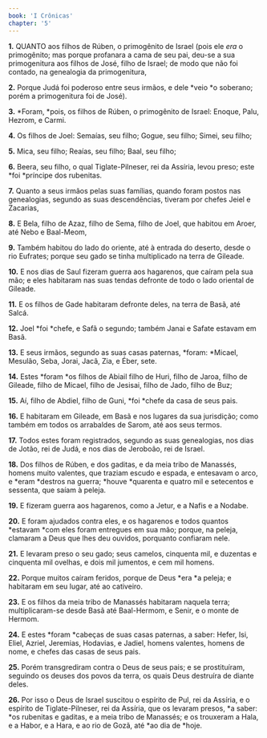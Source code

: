 ```yaml
---
book: 'I Crônicas'
chapter: '5'
---
```


**1.** QUANTO aos filhos de Rúben, o primogênito de Israel (pois ele *era* o primogênito; mas porque profanara a cama de seu pai, deu-se a sua primogenitura aos filhos de José, filho de Israel; de modo que não foi contado, na genealogia da primogenitura,

**2.** Porque Judá foi poderoso entre seus irmãos, e dele *veio *o soberano; porém a primogenitura foi de José).

**3.** *Foram, *pois, os filhos de Rúben, o primogênito de Israel: Enoque, Palu, Hezrom, e Carmi.

**4.** Os filhos de Joel: Semaías, seu filho; Gogue, seu filho; Simei, seu filho;

**5.** Mica, seu filho; Reaías, seu filho; Baal, seu filho;

**6.** Beera, seu filho, o qual Tiglate-Pilneser, rei da Assíria, levou preso; este *foi *príncipe dos rubenitas.

**7.** Quanto a seus irmãos pelas suas famílias, quando foram postos nas genealogias, segundo as suas descendências, tiveram por chefes Jeiel e Zacarias,

**8.** E Bela, filho de Azaz, filho de Sema, filho de Joel, que habitou em Aroer, até Nebo e Baal-Meom,

**9.** Também habitou do lado do oriente, até à entrada do deserto, desde o rio Eufrates; porque seu gado se tinha multiplicado na terra de Gileade.

**10.** E nos dias de Saul fizeram guerra aos hagarenos, que caíram pela sua mão; e eles habitaram nas suas tendas defronte de todo o lado oriental de Gileade.

**11.** E os filhos de Gade habitaram defronte deles, na terra de Basã, até Salcá.

**12.** Joel *foi *chefe, e Safã o segundo; também Janai e Safate estavam em Basã.

**13.** E seus irmãos, segundo as suas casas paternas, *foram: *Micael, Mesulão, Seba, Jorai, Jacã, Zia, e Éber, sete.

**14.** Estes *foram *os filhos de Abiail filho de Huri, filho de Jaroa, filho de Gileade, filho de Micael, filho de Jesisai, filho de Jado, filho de Buz;

**15.** Aí, filho de Abdiel, filho de Guni, *foi *chefe da casa de seus pais.

**16.** E habitaram em Gileade, em Basã e nos lugares da sua jurisdição; como também em todos os arrabaldes de Sarom, até aos seus termos.

**17.** Todos estes foram registrados, segundo as suas genealogias, nos dias de Jotão, rei de Judá, e nos dias de Jeroboão, rei de Israel.

**18.** Dos filhos de Rúben, e dos gaditas, e da meia tribo de Manassés, homens muito valentes, que traziam escudo e espada, e entesavam o arco, e *eram *destros na guerra; *houve *quarenta e quatro mil e setecentos e sessenta, que saíam à peleja.

**19.** E fizeram guerra aos hagarenos, como a Jetur, e a Nafis e a Nodabe.

**20.** E foram ajudados contra eles, e os hagarenos e todos quantos *estavam *com eles foram entregues em sua mão; porque, na peleja, clamaram a Deus que lhes deu ouvidos, porquanto confiaram nele.

**21.** E levaram preso o seu gado; seus camelos, cinquenta mil, e duzentas e cinquenta mil ovelhas, e dois mil jumentos, e cem mil homens.

**22.** Porque muitos caíram feridos, porque de Deus *era *a peleja; e habitaram em seu lugar, até ao cativeiro.

**23.** E os filhos da meia tribo de Manassés habitaram naquela terra; multiplicaram-se desde Basã até Baal-Hermom, e Senir, e o monte de Hermom.

**24.** E estes *foram *cabeças de suas casas paternas, a saber: Hefer, Isi, Eliel, Azriel, Jeremias, Hodavias, e Jadiel, homens valentes, homens de nome, e chefes das casas de seus pais.

**25.** Porém transgrediram contra o Deus de seus pais; e se prostituíram, seguindo os deuses dos povos da terra, os quais Deus destruíra de diante deles.

**26.** Por isso o Deus de Israel suscitou o espírito de Pul, rei da Assíria, e o espírito de Tiglate-Pilneser, rei da Assíria, que os levaram presos, *a saber: *os rubenitas e gaditas, e a meia tribo de Manassés; e os trouxeram a Hala, e a Habor, e a Hara, e ao rio de Gozã, até *ao dia de *hoje.